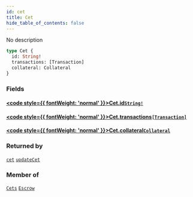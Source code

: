 ```yaml
---
id: cet
title: Cet
hide_table_of_contents: false
---
```








No description

```graphql
type Cet {
  id: String!
  transactions: [Transaction]
  collateral: Collateral
}
```


### Fields

#### [<code style={{ fontWeight: 'normal' }}>Cet.<b>id</b></code>](#)<Bullet />[`String!`](/docs/api/scalars/string) <Badge class="secondary" text="non-null"/> <Badge class="secondary" text="scalar"/>
> 
> 

#### [<code style={{ fontWeight: 'normal' }}>Cet.<b>transactions</b></code>](#)<Bullet />[`[Transaction]`](/docs/api/objects/transaction) <Badge class="secondary" text="list"/> <Badge class="secondary" text="object"/>
> 
> 

#### [<code style={{ fontWeight: 'normal' }}>Cet.<b>collateral</b></code>](#)<Bullet />[`Collateral`](/docs/api/objects/collateral) <Badge class="secondary" text="object"/>
> 
> 



### Returned by

[`cet`](/docs/api/queries/cet)  <Badge class="secondary" text="query"/><Bullet />[`updateCet`](/docs/api/mutations/update-cet)  <Badge class="secondary" text="mutation"/>

### Member of

[`Cets`](/docs/api/objects/cets)  <Badge class="secondary" text="object"/><Bullet />[`Escrow`](/docs/api/objects/escrow)  <Badge class="secondary" text="object"/>



